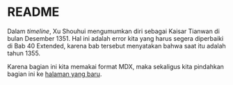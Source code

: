 ---
---

# README

Dalam _timeline_, Xu Shouhui mengumumkan diri sebagai Kaisar Tianwan di bulan Desember 1351. Hal ini adalah error kita yang harus segera diperbaiki 
di Bab 40 Extended, karena bab tersebut menyatakan bahwa saat itu adalah tahun 1355.

Karena bagian ini kita memakai format MDX, maka sekaligus kita pindahkan bagian ini ke [halaman yang baru](titisan-buddha-kaisar-baru.mdx).






